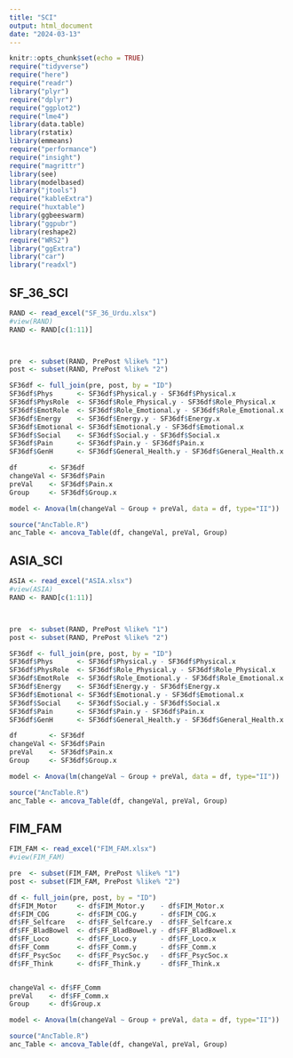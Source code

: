 ```yaml
---
title: "SCI"
output: html_document
date: "2024-03-13"
---
```


```r
knitr::opts_chunk$set(echo = TRUE)
require("tidyverse")
require("here")
require("readr")
library("plyr")
require("dplyr")
require("ggplot2")
require("lme4")
library(data.table)
library(rstatix)
library(emmeans)
require("performance")
require("insight")
require("magrittr")
library(see)
library(modelbased)
library("jtools")
require("kableExtra")
require("huxtable")
library(ggbeeswarm)
library("ggpubr")
library(reshape2)
require("WRS2")
library("ggExtra")
library("car")
library("readxl")


```


## SF_36_SCI

```r

RAND <- read_excel("SF_36_Urdu.xlsx")
#view(RAND)
RAND <- RAND[c(1:11)]



pre  <- subset(RAND, PrePost %like% "1")
post <- subset(RAND, PrePost %like% "2")

SF36df <- full_join(pre, post, by = "ID")
SF36df$Phys      <- SF36df$Physical.y - SF36df$Physical.x
SF36df$PhysRole  <- SF36df$Role_Physical.y - SF36df$Role_Physical.x
SF36df$EmotRole  <- SF36df$Role_Emotional.y - SF36df$Role_Emotional.x
SF36df$Energy    <- SF36df$Energy.y - SF36df$Energy.x
SF36df$Emotional <- SF36df$Emotional.y - SF36df$Emotional.x
SF36df$Social    <- SF36df$Social.y - SF36df$Social.x
SF36df$Pain      <- SF36df$Pain.y - SF36df$Pain.x
SF36df$GenH      <- SF36df$General_Health.y - SF36df$General_Health.x

df        <- SF36df
changeVal <- SF36df$Pain
preVal    <- SF36df$Pain.x
Group     <- SF36df$Group.x

model <- Anova(lm(changeVal ~ Group + preVal, data = df, type="II"))

source("AncTable.R")
anc_Table <- ancova_Table(df, changeVal, preVal, Group)

```
## ASIA_SCI

```r



ASIA <- read_excel("ASIA.xlsx")
#view(ASIA)
RAND <- RAND[c(1:11)]



pre  <- subset(RAND, PrePost %like% "1")
post <- subset(RAND, PrePost %like% "2")

SF36df <- full_join(pre, post, by = "ID")
SF36df$Phys      <- SF36df$Physical.y - SF36df$Physical.x
SF36df$PhysRole  <- SF36df$Role_Physical.y - SF36df$Role_Physical.x
SF36df$EmotRole  <- SF36df$Role_Emotional.y - SF36df$Role_Emotional.x
SF36df$Energy    <- SF36df$Energy.y - SF36df$Energy.x
SF36df$Emotional <- SF36df$Emotional.y - SF36df$Emotional.x
SF36df$Social    <- SF36df$Social.y - SF36df$Social.x
SF36df$Pain      <- SF36df$Pain.y - SF36df$Pain.x
SF36df$GenH      <- SF36df$General_Health.y - SF36df$General_Health.x

df        <- SF36df
changeVal <- SF36df$Pain
preVal    <- SF36df$Pain.x
Group     <- SF36df$Group.x

model <- Anova(lm(changeVal ~ Group + preVal, data = df, type="II"))

source("AncTable.R")
anc_Table <- ancova_Table(df, changeVal, preVal, Group)

```

## FIM_FAM

```r

FIM_FAM <- read_excel("FIM_FAM.xlsx")
#view(FIM_FAM)

pre  <- subset(FIM_FAM, PrePost %like% "1")
post <- subset(FIM_FAM, PrePost %like% "2")

df <- full_join(pre, post, by = "ID")
df$FIM_Motor     <- df$FIM_Motor.y    - df$FIM_Motor.x
df$FIM_COG       <- df$FIM_COG.y      - df$FIM_COG.x
df$FF_Selfcare   <- df$FF_Selfcare.y  - df$FF_Selfcare.x
df$FF_BladBowel  <- df$FF_BladBowel.y - df$FF_BladBowel.x
df$FF_Loco       <- df$FF_Loco.y      - df$FF_Loco.x
df$FF_Comm       <- df$FF_Comm.y      - df$FF_Comm.x
df$FF_PsycSoc    <- df$FF_PsycSoc.y   - df$FF_PsycSoc.x
df$FF_Think      <- df$FF_Think.y     - df$FF_Think.x


changeVal <- df$FF_Comm
preVal    <- df$FF_Comm.x
Group     <- df$Group.x

model <- Anova(lm(changeVal ~ Group + preVal, data = df, type="II"))

source("AncTable.R")
anc_Table <- ancova_Table(df, changeVal, preVal, Group)

```
